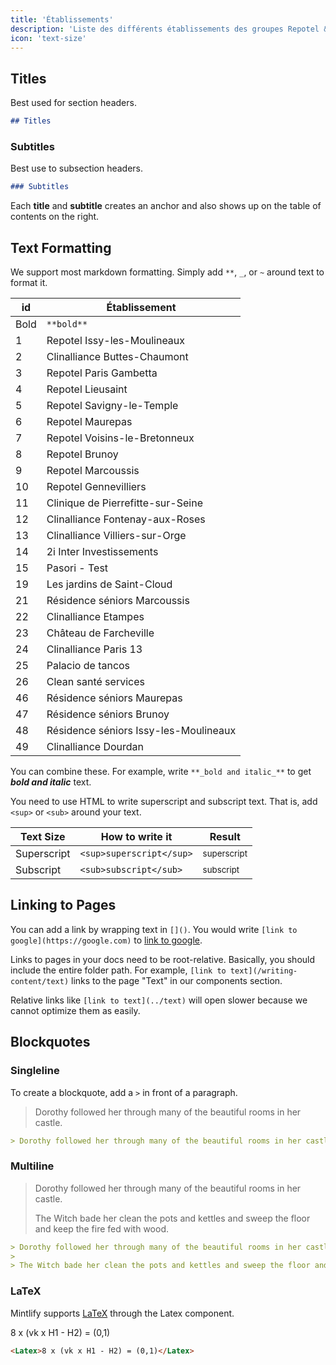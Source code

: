 ```yaml
---
title: 'Établissements'
description: 'Liste des différents établissements des groupes Repotel & Clinalliance'
icon: 'text-size'
---
```


## Titles

Best used for section headers.

```md
## Titles
```

### Subtitles

Best use to subsection headers.

```md
### Subtitles
```

<Tip>

Each **title** and **subtitle** creates an anchor and also shows up on the table of contents on the right.

</Tip>

## Text Formatting

We support most markdown formatting. Simply add `**`, `_`, or `~` around text to format it.

| id            | Établissement   |
| ------------- | ----------------- |
| Bold          | `**bold**`        |
| 1     | Repotel Issy-les-Moulineaux |
| 2     | Clinalliance Buttes-Chaumont |
| 3     | Repotel Paris Gambetta |
| 4     | Repotel Lieusaint |
| 5     | Repotel Savigny-le-Temple |
| 6     | Repotel Maurepas |
| 7     | Repotel Voisins-le-Bretonneux |
| 8     | Repotel Brunoy |
| 9     | Repotel Marcoussis |
| 10    | Repotel Gennevilliers |
| 11    | Clinique de Pierrefitte-sur-Seine |
| 12    | Clinalliance Fontenay-aux-Roses |
| 13    | Clinalliance Villiers-sur-Orge |
| 14    | 2i Inter Investissements |
| 15    | Pasori - Test |
| 19    | Les jardins de Saint-Cloud |
| 21    | Résidence séniors Marcoussis |
| 22    | Clinalliance Etampes |
| 23    | Château de Farcheville |
| 24    | Clinalliance Paris 13 |
| 25    | Palacio de tancos |
| 26    | Clean santé services |
| 46    | Résidence séniors Maurepas |
| 47    | Résidence séniors Brunoy |
| 48    | Résidence séniors Issy-les-Moulineaux |
| 49    | Clinalliance Dourdan |

You can combine these. For example, write `**_bold and italic_**` to get **_bold and italic_** text.

You need to use HTML to write superscript and subscript text. That is, add `<sup>` or `<sub>` around your text.

| Text Size   | How to write it          | Result                 |
| ----------- | ------------------------ | ---------------------- |
| Superscript | `<sup>superscript</sup>` | <sup>superscript</sup> |
| Subscript   | `<sub>subscript</sub>`   | <sub>subscript</sub>   |

## Linking to Pages

You can add a link by wrapping text in `[]()`. You would write `[link to google](https://google.com)` to [link to google](https://google.com).

Links to pages in your docs need to be root-relative. Basically, you should include the entire folder path. For example, `[link to text](/writing-content/text)` links to the page "Text" in our components section.

Relative links like `[link to text](../text)` will open slower because we cannot optimize them as easily.

## Blockquotes

### Singleline

To create a blockquote, add a `>` in front of a paragraph.

> Dorothy followed her through many of the beautiful rooms in her castle.

```md
> Dorothy followed her through many of the beautiful rooms in her castle.
```

### Multiline

> Dorothy followed her through many of the beautiful rooms in her castle.
>
> The Witch bade her clean the pots and kettles and sweep the floor and keep the fire fed with wood.

```md
> Dorothy followed her through many of the beautiful rooms in her castle.
>
> The Witch bade her clean the pots and kettles and sweep the floor and keep the fire fed with wood.
```

### LaTeX

Mintlify supports [LaTeX](https://www.latex-project.org) through the Latex component.

<Latex>8 x (vk x H1 - H2) = (0,1)</Latex>

```md
<Latex>8 x (vk x H1 - H2) = (0,1)</Latex>
```
